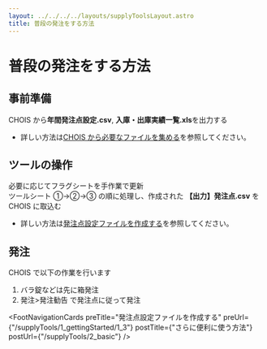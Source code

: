 ```yaml
---
layout: ../../../../layouts/supplyToolsLayout.astro
title: 普段の発注をする方法
---
```



# 普段の発注をする方法

## 事前準備

CHOIS から**年間発注点設定.csv**, **入庫・出庫実績一覧.xls**を出力する

- 詳しい方法は[CHOIS から必要なファイルを集める](/supplyTools/1_gettingStarted/1_1)を参照してください。

## ツールの操作

必要に応じてフラグシートを手作業で更新  
ツールシート ①→②→③ の順に処理し、作成された **【出力】発注点.csv** を CHOIS に取込む

- 詳しい方法は[発注点設定ファイルを作成する](/supplyTools/1_gettingStarted/1_3)を参照してください。

## 発注

CHOIS で以下の作業を行います

1. バラ錠などは先に箱発注
2. 発注>発注勧告 で発注点に従って発注

<FootNavigationCards
  preTitle="発注点設定ファイルを作成する"
  preUrl={"/supplyTools/1_gettingStarted/1_3"}
  postTitle={"さらに便利に使う方法"}
  postUrl={"/supplyTools/2_basic"}
/>
